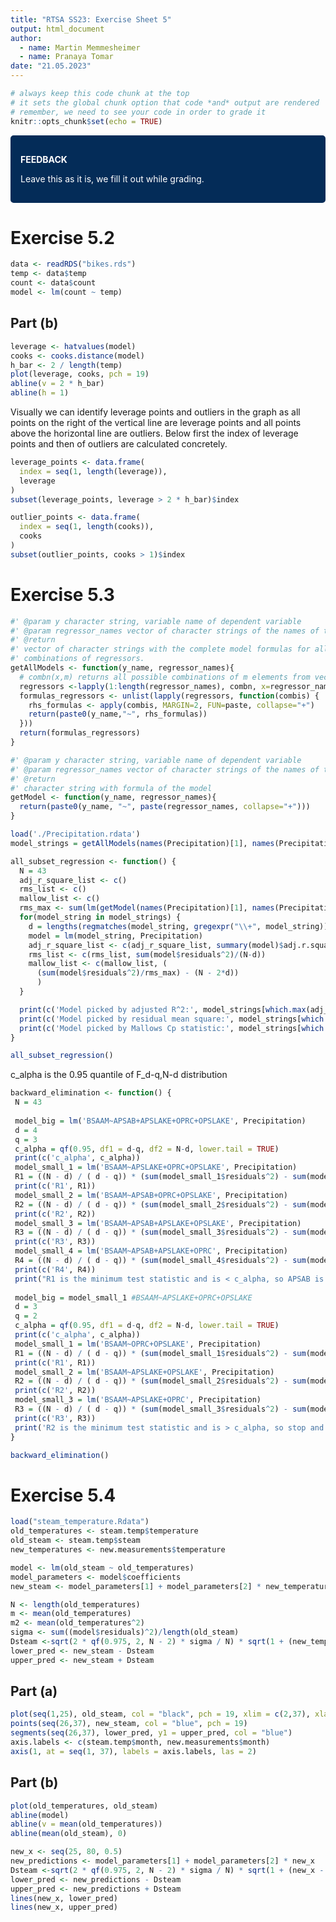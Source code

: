 ```yaml
---
title: "RTSA SS23: Exercise Sheet 5"
output: html_document
author:
  - name: Martin Memmesheimer
  - name: Pranaya Tomar
date: "21.05.2023"
---
```


<!---------------- Some custom CSS. DO NOT CHANGE ANYTHING HERE --------------->
<style>

/*          this styles a box that we are going to use for feedback           */

.feedbackbox {
  padding: 1em;
  background: #042c58;
  color: white;
  border: 2px solid #042c58;  /* RPTU dunkelblau */
  border-radius: 5px;
}

</style>

```r
# always keep this code chunk at the top
# it sets the global chunk option that code *and* output are rendered
# remember, we need to see your code in order to grade it
knitr::opts_chunk$set(echo = TRUE)
```

::: {.feedbackbox}
**FEEDBACK**

Leave this as it is, we fill it out while grading.
:::

<!------------------------- now, your part starts ----------------------------->

# Exercise 5.2

```r
data <- readRDS("bikes.rds")
temp <- data$temp
count <- data$count
model <- lm(count ~ temp)
```

## Part (b)

```r
leverage <- hatvalues(model)
cooks <- cooks.distance(model)
h_bar <- 2 / length(temp)
plot(leverage, cooks, pch = 19)
abline(v = 2 * h_bar)
abline(h = 1)

```

Visually we can identify leverage points and outliers in the graph as all points on the right of the vertical line are leverage points and all points above the horizontal line are outliers.
Below first the index of leverage points and then of outliers are calculated concretely.

```r
leverage_points <- data.frame(
  index = seq(1, length(leverage)),
  leverage
)
subset(leverage_points, leverage > 2 * h_bar)$index

outlier_points <- data.frame(
  index = seq(1, length(cooks)),
  cooks
)
subset(outlier_points, cooks > 1)$index
```

<!------ please separate different exercises with a line ---------------------->

# Exercise 5.3
```r
#' @param y character string, variable name of dependent variable
#' @param regressor_names vector of character strings of the names of the regressors
#' @return 
#' vector of character strings with the complete model formulas for all possible 
#' combinations of regressors.
getAllModels <- function(y_name, regressor_names){
  # combn(x,m) returns all possible combinations of m elements from vector x
  regressors <-lapply(1:length(regressor_names), combn, x=regressor_names)
  formulas_regressors <- unlist(lapply(regressors, function(combis) {
    rhs_formulas <- apply(combis, MARGIN=2, FUN=paste, collapse="+")
    return(paste0(y_name,"~", rhs_formulas))
  }))
  return(formulas_regressors)
}

#' @param y character string, variable name of dependent variable
#' @param regressor_names vector of character strings of the names of the regressors
#' @return 
#' character string with formula of the model
getModel <- function(y_name, regressor_names){
  return(paste0(y_name, "~", paste(regressor_names, collapse="+")))
}
```

```r
load('./Precipitation.rdata')
model_strings = getAllModels(names(Precipitation)[1], names(Precipitation)[-1])

all_subset_regression <- function() {
  N = 43
  adj_r_square_list <- c()
  rms_list <- c()
  mallow_list <- c()
  rms_max <- sum(lm(getModel(names(Precipitation)[1], names(Precipitation)[-1]), Precipitation)$residuals^2)/(N-4)
  for(model_string in model_strings) {
    d = lengths(regmatches(model_string, gregexpr("\\+", model_string))) + 1
    model = lm(model_string, Precipitation)
    adj_r_square_list <- c(adj_r_square_list, summary(model)$adj.r.squared)
    rms_list <- c(rms_list, sum(model$residuals^2)/(N-d))
    mallow_list <- c(mallow_list, (
      (sum(model$residuals^2)/rms_max) - (N - 2*d))
      )
  }

  print(c('Model picked by adjusted R^2:', model_strings[which.max(adj_r_square_list)]))
  print(c('Model picked by residual mean square:', model_strings[which.min(rms_list)]))
  print(c('Model picked by Mallows Cp statistic:', model_strings[which.min(mallow_list)]))
}

all_subset_regression()
```

c_alpha is the 0.95 quantile of F_d-q,N-d distribution
```r
backward_elimination <- function() {
 N = 43
 
 model_big = lm('BSAAM~APSAB+APSLAKE+OPRC+OPSLAKE', Precipitation)
 d = 4
 q = 3
 c_alpha = qf(0.95, df1 = d-q, df2 = N-d, lower.tail = TRUE)
 print(c('c_alpha', c_alpha))
 model_small_1 = lm('BSAAM~APSLAKE+OPRC+OPSLAKE', Precipitation)
 R1 = ((N - d) / ( d - q)) * (sum(model_small_1$residuals^2) - sum(model_big$residuals^2))/sum(model_big$residuals^2)
 print(c('R1', R1))
 model_small_2 = lm('BSAAM~APSAB+OPRC+OPSLAKE', Precipitation)
 R2 = ((N - d) / ( d - q)) * (sum(model_small_2$residuals^2) - sum(model_big$residuals^2))/sum(model_big$residuals^2)
 print(c('R2', R2))
 model_small_3 = lm('BSAAM~APSAB+APSLAKE+OPSLAKE', Precipitation)
 R3 = ((N - d) / ( d - q)) * (sum(model_small_3$residuals^2) - sum(model_big$residuals^2))/sum(model_big$residuals^2)
 print(c('R3', R3))
 model_small_4 = lm('BSAAM~APSAB+APSLAKE+OPRC', Precipitation)
 R4 = ((N - d) / ( d - q)) * (sum(model_small_4$residuals^2) - sum(model_big$residuals^2))/sum(model_big$residuals^2)
 print(c('R4', R4))
 print("R1 is the minimum test statistic and is < c_alpha, so APSAB is least significant and we shall remove it")
 
 model_big = model_small_1 #BSAAM~APSLAKE+OPRC+OPSLAKE
 d = 3
 q = 2
 c_alpha = qf(0.95, df1 = d-q, df2 = N-d, lower.tail = TRUE)
 print(c('c_alpha', c_alpha))
 model_small_1 = lm('BSAAM~OPRC+OPSLAKE', Precipitation)
 R1 = ((N - d) / ( d - q)) * (sum(model_small_1$residuals^2) - sum(model_big$residuals^2))/sum(model_big$residuals^2)
 print(c('R1', R1))
 model_small_2 = lm('BSAAM~APSLAKE+OPSLAKE', Precipitation)
 R2 = ((N - d) / ( d - q)) * (sum(model_small_2$residuals^2) - sum(model_big$residuals^2))/sum(model_big$residuals^2)
 print(c('R2', R2))
 model_small_3 = lm('BSAAM~APSLAKE+OPRC', Precipitation)
 R3 = ((N - d) / ( d - q)) * (sum(model_small_3$residuals^2) - sum(model_big$residuals^2))/sum(model_big$residuals^2)
 print(c('R3', R3))
 print('R2 is the minimum test statistic and is > c_alpha, so stop and adopt model BSAAM~APSLAKE+OPRC+OPSLAKE')
}

backward_elimination()
```

<!------ please separate different exercises with a line ---------------------->

# Exercise 5.4

```r
load("steam_temperature.Rdata")
old_temperatures <- steam.temp$temperature
old_steam <- steam.temp$steam
new_temperatures <- new.measurements$temperature

model <- lm(old_steam ~ old_temperatures)
model_parameters <- model$coefficients
new_steam <- model_parameters[1] + model_parameters[2] * new_temperatures

N <- length(old_temperatures)
m <- mean(old_temperatures)
m2 <- mean(old_temperatures^2)
sigma <- sum((model$residuals)^2)/length(old_steam)
Dsteam <-sqrt(2 * qf(0.975, 2, N - 2) * sigma / N) * sqrt(1 + (new_temperatures - m)^2 / (m2 - m^2))
lower_pred <- new_steam - Dsteam
upper_pred <- new_steam + Dsteam

```

## Part (a)

```r
plot(seq(1,25), old_steam, col = "black", pch = 19, xlim = c(2,37), xlab = "date", ylab = "amount of steam", xaxt = "n")
points(seq(26,37), new_steam, col = "blue", pch = 19)
segments(seq(26,37), lower_pred, y1 = upper_pred, col = "blue")
axis.labels <- c(steam.temp$month, new.measurements$month)
axis(1, at = seq(1, 37), labels = axis.labels, las = 2)
```

## Part (b)



```r
plot(old_temperatures, old_steam)
abline(model)
abline(v = mean(old_temperatures))
abline(mean(old_steam), 0)

new_x <- seq(25, 80, 0.5)
new_predictions <- model_parameters[1] + model_parameters[2] * new_x
Dsteam <-sqrt(2 * qf(0.975, 2, N - 2) * sigma / N) * sqrt(1 + (new_x - m)^2 / (m2 - m^2))
lower_pred <- new_predictions - Dsteam
upper_pred <- new_predictions + Dsteam
lines(new_x, lower_pred)
lines(new_x, upper_pred)
```
